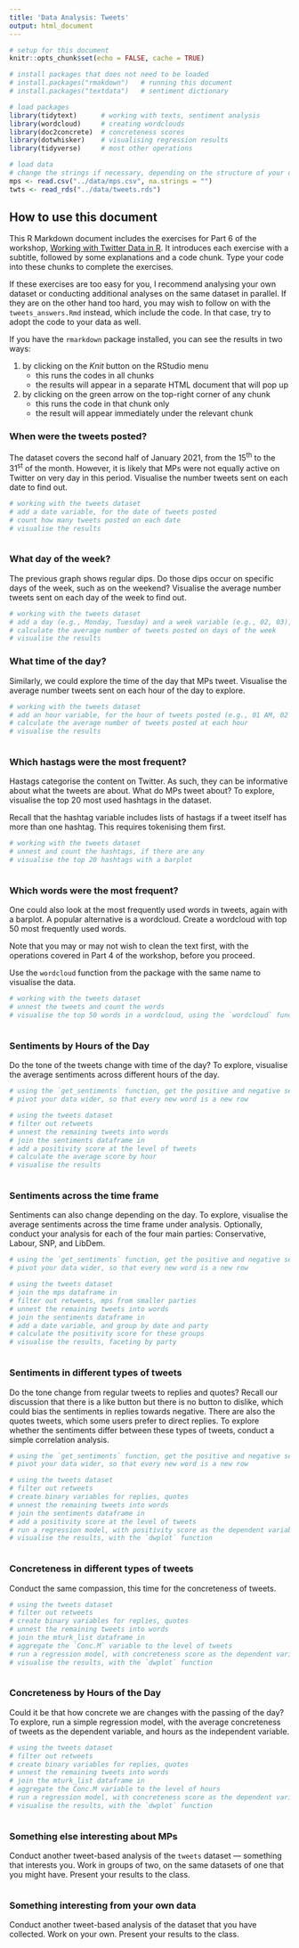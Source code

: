 ---
title: 'Data Analysis: Tweets'
output: html_document
---

```{r, setup, include=FALSE}

# setup for this document
knitr::opts_chunk$set(echo = FALSE, cache = TRUE)

# install packages that does not need to be loaded
# install.packages("rmakdown")   # running this document   
# install.packages("textdata")   # sentiment dictionary

# load packages
library(tidytext)      # working with texts, sentiment analysis
library(wordcloud)     # creating wordclouds
library(doc2concrete)  # concreteness scores
library(dotwhisker)    # visualising regression results
library(tidyverse)     # most other operations

# load data
# change the strings if necessary, depending on the structure of your directory
mps <- read.csv("../data/mps.csv", na.strings = "")
twts <- read_rds("../data/tweets.rds")

```

## How to use this document

This R Markdown document includes the exercises for Part 6 of the workshop, [Working with Twitter Data in R](https://resulumit.com/teaching/twtr_workshop.html#1). It introduces each exercise with a subtitle, followed by some explanations and a code chunk. Type your code into these chunks to complete the exercises.

If these exercises are too easy for you, I recommend analysing your own dataset or conducting additional analyses on the same dataset in parallel. If they are on the other hand too hard,  you may wish to follow on with the `tweets_answers.Rmd` instead, which include the code. In that case, try to adopt the code to your data as well.

If you have the `rmarkdown` package installed, you can see the results in two ways:

1) by clicking on the *Knit* button on the RStudio menu
    - this runs the codes in all chunks   
    - the results will appear in a separate HTML document that will pop up
    
2) by clicking on the green arrow on the top-right corner of any chunk
    - this runs the code in that chunk only    
    - the result will appear immediately under the relevant chunk


### When were the tweets posted?

The dataset covers the second half of January 2021, from the 15^th^ to the 31^st^ of the month. However, it is likely that MPs were not equally active on Twitter on very day in this period. Visualise the number tweets sent on each date to find out. 

```{r, exercise_63, echo=FALSE}

# working with the tweets dataset
# add a date variable, for the date of tweets posted
# count how many tweets posted on each date
# visualise the results



```

### What day of the week?

The previous graph shows regular dips. Do those dips occur on  specific days of the week, such as on the weekend? Visualise the average number tweets sent on each day of the week to find out. 

```{r, exercise_64, echo=FALSE}

# working with the tweets dataset
# add a day (e.g., Monday, Tuesday) and a week variable (e.g., 02, 03), because some days are in the dataset multiple times
# calculate the average number of tweets posted on days of the week
# visualise the results


```

### What time of the day?

Similarly, we could explore the time of the day that MPs tweet. Visualise the average number tweets sent on each hour of the day to explore. 

```{r, exercise_65, echo=FALSE}

# working with the tweets dataset
# add an hour variable, for the hour of tweets posted (e.g., 01 AM, 02 AM)
# calculate the average number of tweets posted at each hour
# visualise the results



```


### Which hastags were the most frequent?

Hastags categorise the content on Twitter. As such, they can be informative about what the tweets are about. What do MPs tweet about? To explore, visualise the top 20 most used hashtags in the dataset.

Recall that the hashtag variable includes lists of hastags if a tweet itself has more than one hashtag. This requires tokenising them first. 

```{r, exercise_66, echo=FALSE}

# working with the tweets dataset
# unnest and count the hashtags, if there are any
# visualise the top 20 hashtags with a barplot



```


### Which words were the most frequent?

One could also look at the most frequently used words in tweets, again with a barplot. A popular alternative is a wordcloud. Create a wordcloud with top 50 most frequently used words. 

Note that you may or may not wish to clean the text first, with the operations covered in Part 4 of the workshop, before you proceed.

Use the `wordcloud` function from the package with the same name to visualise the data.

```{r, exercise_67, echo=FALSE}

# working with the tweets dataset
# unnest the tweets and count the words
# visualise the top 50 words in a wordcloud, using the `wordcloud` function



```

### Sentiments by Hours of the Day

Do the tone of the tweets change with time of the day? To explore, visualise the average sentiments across different hours of the day. 

```{r, exercise_68, echo=FALSE}

# using the `get_sentiments` function, get the positive and negative sentiments from the nrc dictionary
# pivot your data wider, so that every new word is a new row

# using the tweets dataset
# filter out retweets
# unnest the remaining tweets into words
# join the sentiments dataframe in
# add a positivity score at the level of tweets
# calculate the average score by hour
# visualise the results



```

### Sentiments across the time frame

Sentiments can also change depending on the day. To explore, visualise the average sentiments across the time frame under analysis. Optionally, conduct your analysis for each of the four main parties: Conservative, Labour, SNP, and LibDem.  


```{r, exercise_69, echo=FALSE}

# using the `get_sentiments` function, get the positive and negative sentiments from the nrc dictionary
# pivot your data wider, so that every new word is a new row

# using the tweets dataset
# join the mps dataframe in
# filter out retweets, mps from smaller parties
# unnest the remaining tweets into words
# join the sentiments dataframe in
# add a date variable, and group by date and party
# calculate the positivity score for these groups
# visualise the results, faceting by party



```

### Sentiments in different types of tweets

Do the tone change from regular tweets to replies and quotes? Recall our discussion that there is a like button but there is no button to dislike, which could bias the sentiments in replies towards negative. There are also the quotes tweets, which some users prefer to direct replies. To explore whether the sentiments differ between these types of tweets, conduct a simple correlation analysis.

```{r, exercise_70, echo=FALSE}

# using the `get_sentiments` function, get the positive and negative sentiments from the nrc dictionary
# pivot your data wider, so that every new word is a new row

# using the tweets dataset
# filter out retweets
# create binary variables for replies, quotes
# unnest the remaining tweets into words
# join the sentiments dataframe in
# add a positivity score at the level of tweets
# run a regression model, with positivity score as the dependent variable and tweet types (tweets, replies, quotes) as independent variables
# visualise the results, with the `dwplot` function



```

### Concreteness in different types of tweets

Conduct the same compassion, this time for the concreteness of tweets.

```{r, exercise_71, echo=FALSE}

# using the tweets dataset
# filter out retweets
# create binary variables for replies, quotes
# unnest the remaining tweets into words
# join the mturk_list dataframe in
# aggregate the `Conc.M` variable to the level of tweets
# run a regression model, with concreteness score as the dependent variable and tweet types (tweets, replies, quotes) as independent variables
# visualise the results, with the `dwplot` function



```

### Concreteness by Hours of the Day

Could it be that how concrete we are changes with the passing of the day? To explore, run a simple regression model, with the average concreteness of tweets as the dependent variable, and hours as the independent variable. 

```{r, exercise_72, echo=FALSE}

# using the tweets dataset
# filter out retweets
# create binary variables for replies, quotes
# unnest the remaining tweets into words
# join the mturk_list dataframe in
# aggregate the Conc.M variable to the level of hours
# run a regression model, with concreteness score as the dependent variable and hours as independent variable
# visualise the results, with the `dwplot` function



```


### Something else interesting about MPs

Conduct another tweet-based analysis of the `tweets` dataset --- something that interests you. Work in groups of two, on the same datasets of one that you might have. Present your results to the class.


```{r, exercise_73, echo=FALSE}


```


### Something interesting from your own data

Conduct another tweet-based analysis of the dataset that you have collected. Work on your own. Present your results to the class.

```{r, exercise_74, echo=FALSE}



```
